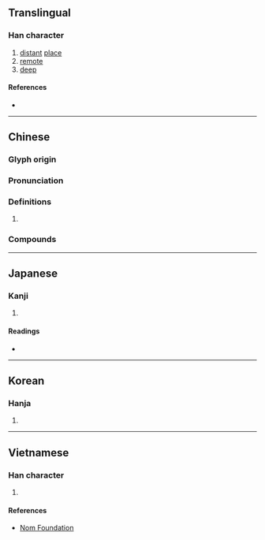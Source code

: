 {{character info}}
==Translingual==

===Han character===
{{Han char|rn=36|rad=夕|as=11|sn=14|four=27806|canj=NIJMC|ids=⿱夕寅}}

# [[distant]] [[place]]
# [[remote]]
# [[deep]]

====References====
* {{Han ref|kx=0247.190|dkj=05805|dj=0492.100|hdz=20866.100|uh=5924|ud=22820|bh=B9DB|bd=47579}}

----

==Chinese==
{{zh-forms}}

===Glyph origin===
{{Han etym}}

===Pronunciation===
{{zh-pron
|m=yín
|c=jan4
|h=pfs=
|md=
|mn=qz,tw,xm,zz:în
|w=
|mc=y
|oc=y
|cat=
}}

===Definitions===
{{zh-hanzi}}

# {{rfdef|zh}}

===Compounds===
{{zh-der|夤緣攀附|夤夜|夤緣}}

----

==Japanese==

===Kanji===
{{ja-kanji|grade=|rs=夕11}}

# {{rfdef|ja|sort=夕11}}

====Readings====
* {{ja-readings|on=いん, い|kun=つつしみおそれる, おおき.い, のび}}

----

==Korean==

===Hanja===
{{ko-hanja|hangeul=인|rv=in|mr=in}}

# {{rfdef|ko|sort=夕11}}

----

==Vietnamese==

===Han character===
{{vi-readings|reading=dần|rs=夕11}}

# {{rfdef|vi|sort=夕11}}

====References====
* [http://nomfoundation.org/common/nom_details.php?codepoint=5924 Nom Foundation]